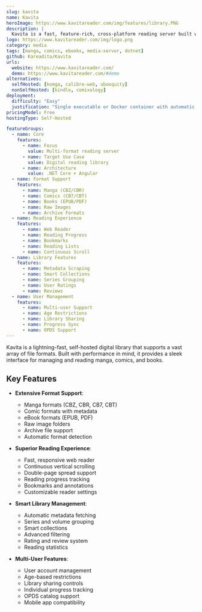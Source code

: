 ```yaml
---
slug: kavita
name: Kavita
heroImage: https://www.kavitareader.com/img/features/library.PNG
description: |
  Kavita is a fast, feature-rich, cross-platform reading server built with a focus on manga, comics, and books, offering a modern web interface with extensive metadata support.
logo: https://www.kavitareader.com/img/logo.png
category: media
tags: [manga, comics, ebooks, media-server, dotnet]
github: Kareadita/Kavita
urls:
  website: https://www.kavitareader.com/
  demo: https://www.kavitareader.com/#demo
alternatives:
  selfHosted: [komga, calibre-web, ubooquity]
  nonSelfHosted: [kindle, comixology]
deployment:
  difficulty: "Easy"
  justification: "Single executable or Docker container with automatic setup and web-based configuration."
pricingModel: Free
hostingType: Self-Hosted

featureGroups:
  - name: Core
    features:
      - name: Focus
        value: Multi-format reading server
      - name: Target Use Case
        value: Digital reading library
      - name: Architecture
        value: .NET Core + Angular
  - name: Format Support
    features:
      - name: Manga (CBZ/CBR)
      - name: Comics (CB7/CBT)
      - name: Books (EPUB/PDF)
      - name: Raw Images
      - name: Archive Formats
  - name: Reading Experience
    features:
      - name: Web Reader
      - name: Reading Progress
      - name: Bookmarks
      - name: Reading Lists
      - name: Continuous Scroll
  - name: Library Features
    features:
      - name: Metadata Scraping
      - name: Smart Collections
      - name: Series Grouping
      - name: User Ratings
      - name: Reviews
  - name: User Management
    features:
      - name: Multi-user Support
      - name: Age Restrictions
      - name: Library Sharing
      - name: Progress Sync
      - name: OPDS Support
---
```


Kavita is a lightning-fast, self-hosted digital library that supports a vast array of file formats. Built with performance in mind, it provides a sleek interface for managing and reading manga, comics, and books.

## Key Features

- **Extensive Format Support**:

  - Manga formats (CBZ, CBR, CB7, CBT)
  - Comic formats with metadata
  - eBook formats (EPUB, PDF)
  - Raw image folders
  - Archive file support
  - Automatic format detection

- **Superior Reading Experience**:

  - Fast, responsive web reader
  - Continuous vertical scrolling
  - Double-page spread support
  - Reading progress tracking
  - Bookmarks and annotations
  - Customizable reader settings

- **Smart Library Management**:

  - Automatic metadata fetching
  - Series and volume grouping
  - Smart collections
  - Advanced filtering
  - Rating and review system
  - Reading statistics

- **Multi-User Features**:
  - User account management
  - Age-based restrictions
  - Library sharing controls
  - Individual progress tracking
  - OPDS catalog support
  - Mobile app compatibility
